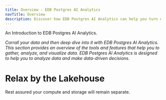 ```yaml
---
title: Overview - EDB Postgres AI Analytics
navTitle: Overview
description: Discover how EDB Postgres AI Analytics can help you turn data into insights.
---
```


An Introduction to EDB Postgres AI Analytics.

_Corrall your data and then deep dive into it with EDB Postgres AI Analytics. This section provides an overview of the tools and features that help you to gather, analyze, and visualize data. EDB Postgres AI Analytics is designed to help you to analyze data and make data-driven decisions._

# Relax by the Lakehouse

Rest assured your compute and storage will remain separate.